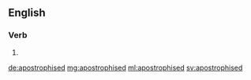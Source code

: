 ==English==

===Verb===
{{head|en|verb form}}

# {{en-past of|apostrophise}}

[[de:apostrophised]]
[[mg:apostrophised]]
[[ml:apostrophised]]
[[sv:apostrophised]]